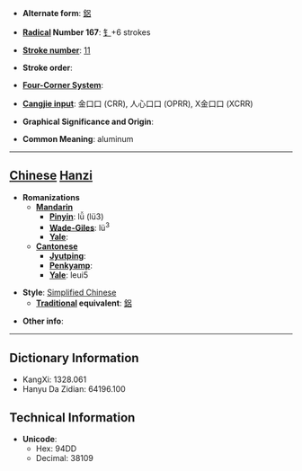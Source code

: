 * '''Alternate form''': [[鋁]]

* '''[[Wiktionary:Chinese radical index| Radical]] Number 167''': [[Wiktionary:Chinese radical index 钅|钅]]+6 strokes

* '''[[Wiktionary:Chinese total strokes index|Stroke number]]''': [[Wiktionary:Chinese total strokes index 11|11]]

* '''Stroke order''': 

* '''[[Wiktionary:Chinese four corner index|Four-Corner System]]''': 

* '''[[Wiktionary:Chinese Cangjie index|Cangjie input]]''': 金口口 (CRR), 人心口口 (OPRR), X金口口 (XCRR)

* '''Graphical Significance and Origin''': 

* '''Common Meaning''': aluminum

----

== [[Chinese]] [[Hanzi]] ==

* '''Romanizations'''
** '''[[Mandarin]]'''
*** '''[[Pinyin]]''': lǚ (lü3)
*** '''[[Wade-Giles]]''': lü<sup>3</sup>
*** '''[[Yale]]''': 
** '''[[Cantonese]]'''
*** '''[[Jyutping]]''':
*** '''[[Penkyamp]]''': 
*** '''[[Yale]]''': leui5

* '''Style''': [[Simplified Chinese]] 
** '''[[Traditional Chinese|Traditional]] equivalent''': [[鋁]]

* '''Other info''': 

----

== Dictionary Information ==

* KangXi: 1328.061
* Hanyu Da Zidian: 64196.100

== Technical Information ==

* '''Unicode''':
** Hex: 94DD
** Decimal: 38109